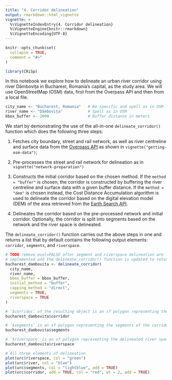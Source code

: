 ```yaml
---
title: "4. Corridor delineation"
output: rmarkdown::html_vignette
vignette: >
  %\VignetteIndexEntry{4. Corridor delineation}
  %\VignetteEngine{knitr::rmarkdown}
  %\VignetteEncoding{UTF-8}
---
```


```r
knitr::opts_chunk$set(
  collapse = TRUE,
  comment = "#>"
)
```

```r
library(CRiSp)
```

In this notebook we explore how to delineate an urban river corridor using river Dâmbovița in Bucharest, Romania's capital, as the study area. We will use OpenStreetMap (OSM) data, first from the Overpass API and then from a local file.

```r
city_name <- "Bucharest, Romania"   # Be specific and spell as in OSM
river_name <- "Dâmbovița"           # Spell as in OSM
bbox_buffer <- 2000                 # Buffer distance in meters
```

We start by demonstrating the use of the all-in-one `delineate_corridor()` function which does the following three steps:

1. Fetches city boundary, street and rail network, as well as river centreline and surface data from the [Overpass API](https://wiki.openstreetmap.org/wiki/Overpass_API) as shown in `vignette("getting-osm-data")`;

2. Pre-processes the street and rail network for delineation as in `vignette("network-preparation")`

3. Constructs the initial corridor based on the chosen method. If the `method = "buffer"` is chosen, the corridor is constructed by buffering the river centreline and surface data with a given buffer distance. If the `method = "dem"` is chosen instead, the Cost Distance Accumulation algorithm is used to delineate the corridor based on the digital elevation model (DEM) of the area retrieved from the [Earth Search API](https://element84.com/earth-search/).

4. Delineates the corridor based on the pre-processed network and initial corridor. Optionally, the corridor is split into segments based on the network and the river space is delineated.

The `delineate_corridor()` function carries out the above steps in one and returns a list that by default contains the following output elements: `corridor`, `segments`, and `riverspace`.

```r
# TODO remove eval=FALSE after segment and riverspace delineation are
# implemented and the delineate_corridor() function is updated to return a list
bucharest_dambovita <- delineate_corridor(
  city_name,
  river_name,
  bbox_buffer = bbox_buffer,
  initial_method = "buffer",
  capping_method = "direct",
  segments = TRUE,
  riverspace = TRUE
)

# `$corridor` of the resulting object is an sf polygon representing the corridor
bucharest_dambovita$corridor

# `$segments` is an sf polygon representing the segments of the corridor
bucharest_dambovita$segments

# `$riverspace` is an sf polygon representing the delineated river space
bucharest_dambovita$riverspace

# All three elements of delineation
plot(urc$riverspace, col = "green")
plot(urc$river, col = "blue")
plot(urc$segments, col = "lightblue", add = TRUE)
plot(urc$corridor, add = TRUE, col = "red", wt = 2, add = TRUE)
```

